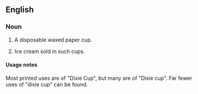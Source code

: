 ==English==

===Noun===
{{en-noun|head=[[Dixie]] [[cup|Cup]]}}
# {{context|North America|trademark}} A disposable waxed paper cup.
# {{context|US}} Ice cream sold in such cups.

====Usage notes====
Most printed uses are of "Dixie Cup", but many are of "Dixie cup". Far fewer uses of "dixie cup" can be found.